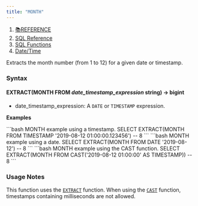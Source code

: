 ```yaml
---
title: "MONTH"
---
```


1. [📚REFERENCE](/reference)
2. [SQL Reference](/reference/sql-reference)
3. [SQL Functions](/reference/sql-reference/all-functions)
4. [Date/Time](/reference/sql-reference/all-functions/date-time)

Extracts the month number (from 1 to 12) for a given date or timestamp.

### Syntax

#### EXTRACT(MONTH FROM *date\_timestamp\_expression* string) → bigint

* date\_timestamp\_expression: A `DATE` or `TIMESTAMP` expression.

**Examples**

<CodeGroup>
  ```bash MONTH example using a timestamp.
  SELECT EXTRACT(MONTH FROM TIMESTAMP '2019-08-12 01:00:00.123456')
  -- 8
  ```
</CodeGroup>

<CodeGroup>
  ```bash MONTH example using a date.
  SELECT EXTRACT(MONTH FROM DATE '2019-08-12')
  -- 8
  ```
</CodeGroup>

<CodeGroup>
  ```bash MONTH example using the CAST function.
  SELECT EXTRACT(MONTH FROM CAST('2019-08-12 01:00:00' AS TIMESTAMP))
  -- 8
  ```
</CodeGroup>

### Usage Notes

This function uses the [`EXTRACT`](/reference/sql-reference/all-functions/date-time/extract) function. When using the [`CAST`](/reference/sql-reference/all-functions/conversion/cast) function, timestamps containing milliseconds are not allowed.

